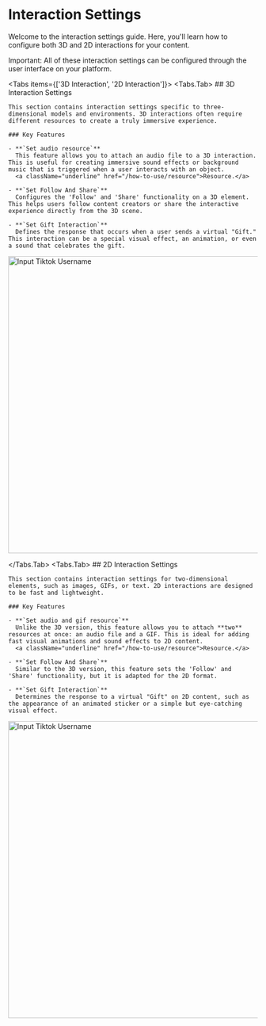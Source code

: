 
# Interaction Settings

Welcome to the interaction settings guide. Here, you'll learn how to configure both 3D and 2D interactions for your content.

<div className="nx-bg-gray-100 nx-p-4 nx-rounded-md dark:nx-bg-gray-800">
  <p>Important: All of these interaction settings can be configured through the user interface on your platform.</p>
</div>

<Tabs items={['3D Interaction', '2D Interaction']}>
  <Tabs.Tab>
    ## 3D Interaction Settings

    This section contains interaction settings specific to three-dimensional models and environments. 3D interactions often require different resources to create a truly immersive experience.

    ### Key Features

    - **`Set audio resource`**
      This feature allows you to attach an audio file to a 3D interaction. This is useful for creating immersive sound effects or background music that is triggered when a user interacts with an object.
      <a className="underline" href="/how-to-use/resource">Resource.</a>

    - **`Set Follow And Share`**
      Configures the 'Follow' and 'Share' functionality on a 3D element. This helps users follow content creators or share the interactive experience directly from the 3D scene.

    - **`Set Gift Interaction`**
      Defines the response that occurs when a user sends a virtual "Gift." This interaction can be a special visual effect, an animation, or even a sound that celebrates the gift.

   <img src="/doc/Interaction3d.png" className="ml-5 mt-5" alt="Input Tiktok Username" width="600"/>
    
  </Tabs.Tab>
  <Tabs.Tab>
    ## 2D Interaction Settings

    This section contains interaction settings for two-dimensional elements, such as images, GIFs, or text. 2D interactions are designed to be fast and lightweight.

    ### Key Features

    - **`Set audio and gif resource`**
      Unlike the 3D version, this feature allows you to attach **two** resources at once: an audio file and a GIF. This is ideal for adding fast visual animations and sound effects to 2D content.
      <a className="underline" href="/how-to-use/resource">Resource.</a>

    - **`Set Follow And Share`**
      Similar to the 3D version, this feature sets the 'Follow' and 'Share' functionality, but it is adapted for the 2D format.

    - **`Set Gift Interaction`**
      Determines the response to a virtual "Gift" on 2D content, such as the appearance of an animated sticker or a simple but eye-catching visual effect.
   <img src="/doc/Interaction2d.png" className="ml-5 mt-5" alt="Input Tiktok Username" width="600"/>
  </Tabs.Tab>
</Tabs>

